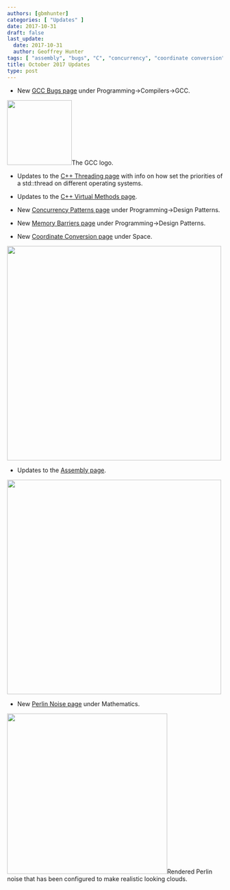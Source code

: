 ```yaml
---
authors: [gbmhunter]
categories: [ "Updates" ]
date: 2017-10-31
draft: false
last_update:
  date: 2017-10-31
  author: Geoffrey Hunter
tags: [ "assembly", "bugs", "C", "concurrency", "coordinate conversion", "GCC", "geometry", "memory barriers", "Perlin noise", "priority", "space", "thread", "threading", "virtual methods" ]
title: October 2017 Updates
type: post
---
```




* New [GCC Bugs page](/programming/compilers/gcc/gcc-bugs) under Programming->Compilers->GCC.  


<Image src={gcc_compiler_logo} width="151px">The GCC logo.</Image>

* Updates to the [C++ Threading page](/programming/languages/c-plus-plus/threading) with info on how set the priorities of a std::thread on different operating systems.

* Updates to the [C++ Virtual Methods page](/programming/languages/c-plus-plus/virtual-methods).

* New [Concurrency Patterns page](/programming/design-patterns/concurrency-patterns) under Programming->Design Patterns.

* New [Memory Barriers page](/programming/design-patterns/memory-barriers) under Programming->Design Patterns.

* New [Coordinate Conversion page](/space/coordinate-conversion) under Space.  

<Image src={satellite_orbit_on_2d_map_propagator} width="500px"></Image>

* Updates to the [Assembly page](/programming/languages/assembly).  


<Image src={assembly_programming_language_icon} width="500px"></Image>

* New [Perlin Noise page](/mathematics/perlin-noise) under Mathematics.  


<Image src={perlin_noise_cloud_example} width="374px">Rendered Perlin noise that has been configured to make realistic looking clouds.</Image>